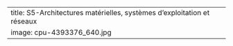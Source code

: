 ---
title: S5-Architectures matérielles, systèmes d'exploitation et réseaux
image: cpu-4393376_640.jpg
---